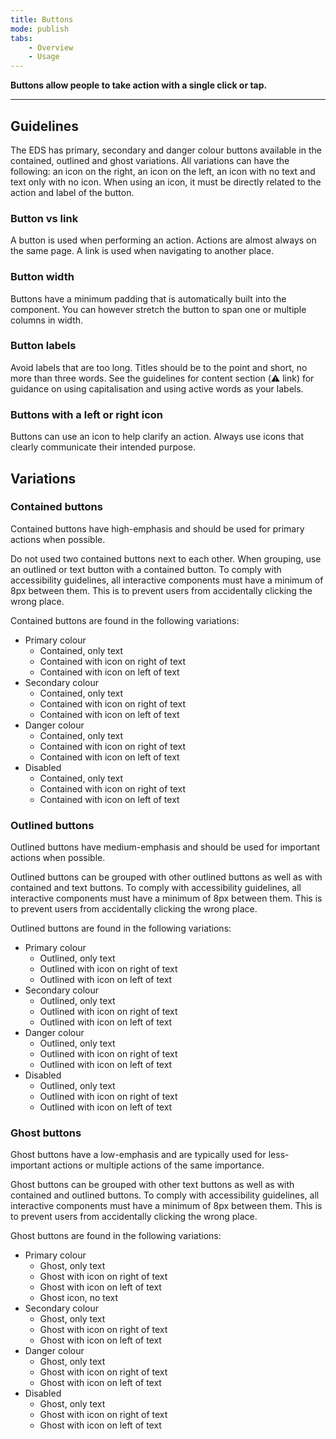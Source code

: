 ```yaml
---
title: Buttons
mode: publish
tabs:
    - Overview
    - Usage
---
```



**Buttons allow people to take action with a single click or tap.**

***

## Guidelines

The EDS has primary, secondary and danger colour buttons available in the contained, outlined and ghost variations. All variations can have the following: an icon on the right, an icon on the left, an icon with no text and text only with no icon. When using an icon, it must be directly related to the action and label of the button. 


### Button vs link

A button is used when performing an action. Actions are almost always on the same page. A link is used when navigating to another place. 


### Button width

Buttons have a minimum padding that is automatically built into the component. You can however stretch the button to span one or multiple columns in width. 


### Button labels

Avoid labels that are too long. Titles should be to the point and short, no more than three words. 
See the guidelines for content section (:warning: link) for guidance on using capitalisation and using active words as your labels. 


### Buttons with a left or right icon
Buttons can use an icon to help clarify an action. Always use icons that clearly communicate their intended purpose. 


## Variations

### Contained buttons

Contained buttons have high-emphasis and should be used for primary actions when possible. 

Do not used two contained buttons next to each other. When grouping, use an outlined or text button with a contained button. 
To comply with accessibility guidelines, all interactive components must have a minimum of 8px between them. This is to prevent users from accidentally clicking the wrong place. 

Contained buttons are found in the following variations: 

* Primary colour
  * Contained, only text
  * Contained with icon on right of text
  * Contained with icon on left of text
* Secondary colour
  * Contained, only text
  * Contained with icon on right of text
  * Contained with icon on left of text
* Danger colour
  * Contained, only text
  * Contained with icon on right of text
  * Contained with icon on left of text
* Disabled
  * Contained, only text
  * Contained with icon on right of text
  * Contained with icon on left of text


### Outlined buttons

Outlined buttons have medium-emphasis and should be used for important actions when possible. 

Outlined buttons can be grouped with other outlined buttons as well as with contained and text buttons. 
To comply with accessibility guidelines, all interactive components must have a minimum of 8px between them. This is to prevent users from accidentally clicking the wrong place. 

Outlined buttons are found in the following variations: 

* Primary colour
  * Outlined, only text
  * Outlined with icon on right of text
  * Outlined with icon on left of text
* Secondary colour
  * Outlined, only text
  * Outlined with icon on right of text
  * Outlined with icon on left of text
* Danger colour
  * Outlined, only text
  * Outlined with icon on right of text
  * Outlined with icon on left of text
* Disabled
  * Outlined, only text
  * Outlined with icon on right of text
  * Outlined with icon on left of text

### Ghost buttons

Ghost buttons have a low-emphasis and are typically used for less-important actions or multiple actions of the same importance. 

Ghost buttons can be grouped with other text buttons as well as with contained and outlined buttons. To comply with accessibility guidelines, all interactive components must have a minimum of 8px between them. This is to prevent users from accidentally clicking the wrong place. 


Ghost buttons are found in the following variations: 

* Primary colour
  * Ghost, only text
  * Ghost with icon on right of text
  * Ghost with icon on left of text
  * Ghost icon, no text
* Secondary colour
  * Ghost, only text
  * Ghost with icon on right of text
  * Ghost with icon on left of text
* Danger colour
  * Ghost, only text
  * Ghost with icon on right of text
  * Ghost with icon on left of text
* Disabled
  * Ghost, only text
  * Ghost with icon on right of text
  * Ghost with icon on left of text
